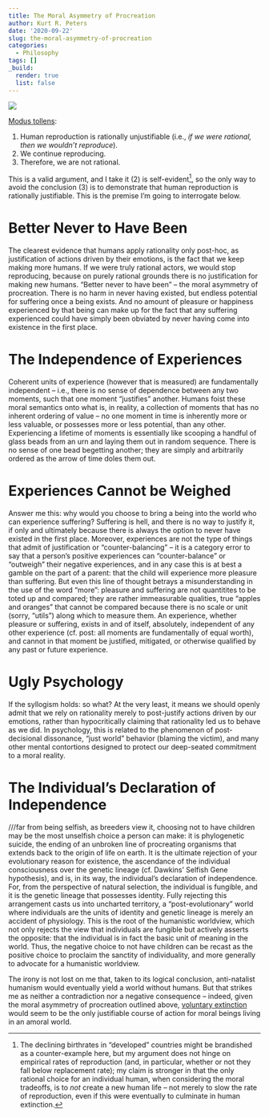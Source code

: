 ```yaml
---
title: The Moral Asymmetry of Procreation
author: Kurt R. Peters
date: '2020-09-22'
slug: the-moral-asymmetry-of-procreation
categories:
  - Philosophy
tags: []
_build:
  render: true
  list: false
---
```


![](/post/2020-09-22-the-moral-asymmetry-of-procreation_files/marc-schulte-a2g3LM0cGFg-unsplash (1).jpg)

[Modus tollens](https://en.wikipedia.org/wiki/Modus_tollens):

1. Human reproduction is rationally unjustifiable (i.e., *if we were rational, then we wouldn't reproduce*).
2. We continue reproducing.
3. Therefore, we are not rational.

This is a valid argument, and I take it (2) is self-evident[^1], so the only way to avoid the conclusion (3) is to demonstrate that human reproduction is rationally justifiable. This is the premise I'm going to interrogate below.

# Better Never to Have Been

The clearest evidence that humans apply rationality only post-hoc, as justification of actions driven by their emotions, is the fact that we keep making more humans. If we were truly rational actors, we would stop reproducing, because on purely rational grounds there is no justification for making new humans. "Better never to have been" -- the moral asymmetry of procreation. There is no harm in never having existed, but endless potential for suffering once a being exists. And no amount of pleasure or happiness experienced by that being can make up for the fact that any suffering experienced could have simply been obviated by never having come into existence in the first place.

# The Independence of Experiences

Coherent units of experience (however that is measured) are fundamentally independent -- i.e., there is no sense of dependence between any two moments, such that one moment "justifies" another. Humans foist these moral semantics onto what is, in reality, a collection of moments that has no inherent ordering of value -- no one moment in time is inherently more or less valuable, or possesses more or less potential, than any other. Experiencing a lifetime of moments is essentially like scooping a handful of glass beads from an urn and laying them out in random sequence. There is no sense of one bead begetting another; they are simply and arbitrarily ordered as the arrow of time doles them out.

# Experiences Cannot be Weighed

Answer me this: why would you choose to bring a being into the world who can experience suffering? Suffering is hell, and there is no way to justify it, if only and ultimately because there is always the option to never have existed in the first place. Moreover, experiences are not the type of things that admit of justification or "counter-balancing" -- it is a category error to say that a person's positive experiences can "counter-balance" or "outweigh" their negative experiences, and in any case this is at best a gamble on the part of a parent: that the child will experience more pleasure than suffering. But even this line of thought betrays a misunderstanding in the use of the word "more": pleasure and suffering are not quantitites to be toted up and compared; they are rather immeasurable qualities, true "apples and oranges" that cannot be compared because there is no scale or unit (sorry, "utils") along which to measure them. An experience, whether pleasure or suffering, exists in and of itself, absolutely, independent of any other experience (cf. post: all moments are fundamentally of equal worth), and cannot in that moment be justified, mitigated, or otherwise qualified by any past or future experience. 

# Ugly Psychology

If the syllogism holds: so what? At the very least, it means we should openly admit that we rely on rationality merely to post-justify actions driven by our emotions, rather than hypocritically claiming that rationality led us to behave as we did. In psychology, this is related to the phenomenon of post-decisional dissonance, "just world" behavior (blaming the victim), and many other mental contortions designed to protect our deep-seated commitment to a moral reality.

# The Individual's Declaration of Independence

///far from being selfish, as breeders view it, choosing not to have children may be the most unselfish choice a person can make: it is phylogenetic suicide, the ending of an unbroken line of procreating organisms that extends back to the origin of life on earth. It is the ultimate rejection of your evolutionary reason for existence, the ascendance of the individual consciousness over the genetic lineage (cf. Dawkins' Selfish Gene hypothesis), and is, in its way, the individual's declaration of independence. For, from the perspective of natural selection, the individual is fungible, and it is the genetic lineage that possesses identity. Fully rejecting this arrangement casts us into uncharted territory, a "post-evolutionary" world where individuals are the units of identity and genetic lineage is merely an accident of physiology. This is the root of the humanistic worldview, which not only rejects the view that individuals are fungible but actively asserts the opposite: that the individual is in fact the basic unit of meaning in the world. Thus, the negative choice to not have children can be recast as the positive choice to proclaim the sanctity of individuality, and more generally to advocate for a humanistic worldview. 

The irony is not lost on me that, taken to its logical conclusion, anti-natalist humanism would eventually yield a world without humans. But that strikes me as neither a contradiction nor a negative consequence -- indeed, given the moral asymmetry of procreation outlined above, [voluntary extinction](http://www.vhemt.org/) would seem to be the only justifiable course of action for moral beings living in an amoral world.


[^1]: The declining birthrates in "developed" countries might be brandished as a counter-example here, but my argument does not hinge on empirical rates of reproduction (and, in particular, whether or not they fall below replacement rate); my claim is stronger in that the only rational choice for an individual human, when considering the moral tradeoffs, is to *not* create a new human life -- not merely to slow the rate of reproduction, even if this were eventually to culminate in human extinction.